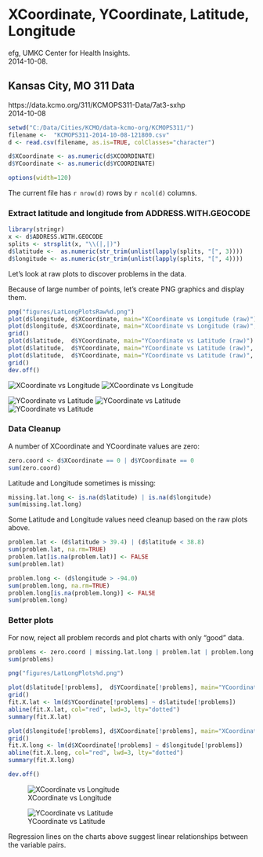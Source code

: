 # XCoordinate, YCoordinate, Latitude, Longitude
efg, UMKC Center for Health Insights.  
2014-10-08. 

## Kansas City, MO 311 Data
https://data.kcmo.org/311/KCMOPS311-Data/7at3-sxhp  
2014-10-08  

```r
setwd("C:/Data/Cities/KCMO/data-kcmo-org/KCMOPS311/")
filename <-  "KCMOPS311-2014-10-08-121800.csv"
d <- read.csv(filename, as.is=TRUE, colClasses="character")

d$XCoordinate <- as.numeric(d$XCOORDINATE)
d$YCoordinate <- as.numeric(d$YCOORDINATE)

options(width=120)
```
The current file has `r nrow(d)` rows by `r ncol(d)` columns.

### Extract latitude and longitude from ADDRESS.WITH.GEOCODE 
```r
library(stringr)
x <- d$ADDRESS.WITH.GEOCODE
splits <- strsplit(x, "\\(|,|)")
d$latitude <-  as.numeric(str_trim(unlist(lapply(splits, "[", 3))))
d$longitude <- as.numeric(str_trim(unlist(lapply(splits, "[", 4))))          
```
Let's look at raw plots to discover problems in the data. 

Because of large number of points, let's create PNG graphics and display them.
```r
png("figures/LatLongPlotsRaw%d.png")
plot(d$longitude, d$XCoordinate, main="XCoordinate vs Longitude (raw)")
plot(d$longitude, d$XCoordinate, main="XCoordinate vs Longitude (raw)", xlim=c(-94.8,-94.3))
grid()
plot(d$latitude,  d$YCoordinate, main="YCoordinate vs Latitude (raw)")
plot(d$latitude,  d$YCoordinate, main="YCoordinate vs Latitude (raw)",  xlim=c(38.4, 39.4))
plot(d$latitude,  d$YCoordinate, main="YCoordinate vs Latitude (raw)",  xlim=c(-94.7,-94.3))
grid()
dev.off()        
```

![XCoordinate vs Longitude](figures/LatLongPlotsRaw1.png)
![XCoordinate vs Longitude](figures/LatLongPlotsRaw2.png)

![YCoordinate vs Latitude](figures/LatLongPlotsRaw3.png)
![YCoordinate vs Latitude](figures/LatLongPlotsRaw4.png)
![YCoordinate vs Latitude](figures/LatLongPlotsRaw5.png)

### Data Cleanup

A number of XCoordinate and YCoordinate values are zero:
```r
zero.coord <- d$XCoordinate == 0 | d$YCoordinate == 0
sum(zero.coord)
```               

Latitude and Longitude sometimes is missing:
```r
missing.lat.long <- is.na(d$latitude) | is.na(d$longitude)
sum(missing.lat.long)
```

Some Latitude and Longitude values need cleanup based on the raw plots above.
```r
problem.lat <- (d$latitude > 39.4) | (d$latitude < 38.8)
sum(problem.lat, na.rm=TRUE)
problem.lat[is.na(problem.lat)] <- FALSE
sum(problem.lat)

problem.long <- (d$longitude > -94.0)
sum(problem.long, na.rm=TRUE)
problem.long[is.na(problem.long)] <- FALSE
sum(problem.long)
```
### Better plots

For now, reject all problem records and plot charts with only "good" data.

```r
problems <- zero.coord | missing.lat.long | problem.lat | problem.long
sum(problems)

png("figures/LatLongPlots%d.png")

plot(d$latitude[!problems],  d$YCoordinate[!problems], main="YCoordinate vs Latitude")
grid()
fit.X.lat <- lm(d$YCoordinate[!problems] ~ d$latitude[!problems])
abline(fit.X.lat, col="red", lwd=3, lty="dotted")
summary(fit.X.lat)

plot(d$longitude[!problems], d$XCoordinate[!problems], main="XCoordinate vs Longitude")
grid()
fit.X.long <- lm(d$XCoordinate[!problems] ~ d$longitude[!problems])
abline(fit.X.long, col="red", lwd=3, lty="dotted")
summary(fit.X.long)

dev.off()
```
![XCoordinate vs Longitude](figures/LatLongPlots1.png)

![YCoordinate vs Latitude](figures/LatLongPlots2.png)   

Regression lines on the charts above suggest linear relationships between the variable pairs.
        
